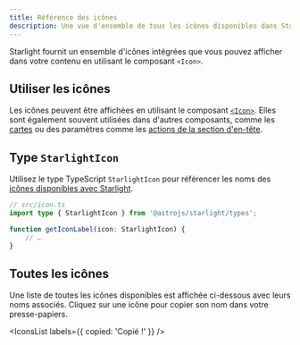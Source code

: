 ```yaml
---
title: Référence des icônes
description: Une vue d'ensemble de tous les icônes disponibles dans Starlight.
---
```


Starlight fournit un ensemble d'icônes intégrées que vous pouvez afficher dans votre contenu en utilisant le composant `<Icon>`.

## Utiliser les icônes

Les icônes peuvent être affichées en utilisant le composant [`<Icon>`](/fr/components/icons/).
Elles sont également souvent utilisées dans d'autres composants, comme les [cartes](/fr/components/cards/) ou des paramètres comme les [actions de la section d'en-tête](/fr/reference/frontmatter/#hero).

## Type `StarlightIcon`

Utilisez le type TypeScript `StarlightIcon` pour référencer les noms des [icônes disponibles avec Starlight](#toutes-les-icônes).

```ts {2} /icon: (StarlightIcon)/
// src/icon.ts
import type { StarlightIcon } from '@astrojs/starlight/types';

function getIconLabel(icon: StarlightIcon) {
	// …
}
```

## Toutes les icônes

Une liste de toutes les icônes disponibles est affichée ci-dessous avec leurs noms associés. Cliquez sur une icône pour copier son nom dans votre presse-papiers.


<IconsList labels={{ copied: 'Copié !' }} />
